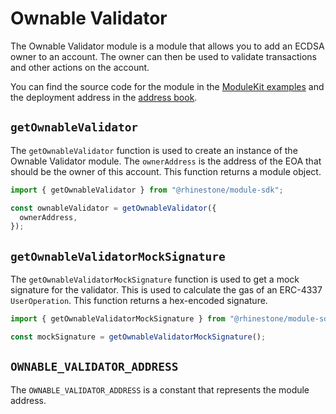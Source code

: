 # Ownable Validator

The Ownable Validator module is a module that allows you to add an ECDSA owner to an account. The owner can then be used to validate transactions and other actions on the account.

You can find the source code for the module in the [ModuleKit examples](https://github.com/rhinestonewtf/modulekit/tree/main/examples/src/OwnableValidator) and the deployment address in the [address book](../../overview/address-book.mdx).

## `getOwnableValidator`

The `getOwnableValidator` function is used to create an instance of the Ownable Validator module. The `ownerAddress` is the address of the EOA that should be the owner of this account. This function returns a module object.

```typescript
import { getOwnableValidator } from "@rhinestone/module-sdk";

const ownableValidator = getOwnableValidator({
  ownerAddress,
});
```

## `getOwnableValidatorMockSignature`

The `getOwnableValidatorMockSignature` function is used to get a mock signature for the validator. This is used to calculate the gas of an ERC-4337 `UserOperation`. This function returns a hex-encoded signature.

```typescript
import { getOwnableValidatorMockSignature } from "@rhinestone/module-sdk";

const mockSignature = getOwnableValidatorMockSignature();
```

## `OWNABLE_VALIDATOR_ADDRESS`

The `OWNABLE_VALIDATOR_ADDRESS` is a constant that represents the module address.
